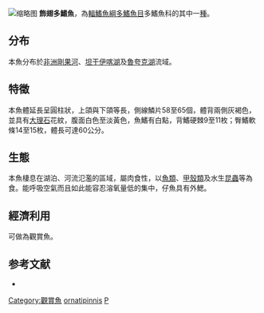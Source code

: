 {{Speciesbox
| name = 飾翅多鰭魚
| image = Polypterus-ornatipinnis.jpg
| image_width = 250px
| image_caption = 
| status = LC
| status_system = IUCN3.1
| genus = Polypterus
| species = ornatipinnis
| authority = [[Boulenger|Boulenger]], 1902
| synonyms = 
}}
[[File:Polypterus_ornatipinnis_2.png|缩略图]]
'''飾翅多鰭魚'''，為[[輻鰭魚綱|輻鰭魚綱]][[多鰭魚目|多鰭魚目]]多鰭魚科的其中一[[種|種]]。

==分布==
本魚分布於[[非洲|非洲]][[剛果河|剛果河]]、[[坦干伊喀湖|坦干伊喀湖]]及[[魯夸克湖|魯夸克湖]]流域。

==特徵==
本魚體延長呈圓柱狀，上頜與下頜等長，側線鱗片58至65個，體背兩側灰褐色，並具有[[大理石|大理石]]花紋，腹面白色至淡黃色，魚鰭有白點，背鰭硬棘9至11枚；臀鰭軟條14至15枚，體長可達60公分。

==生態==
本魚棲息在湖泊、河流氾濫的區域，屬肉食性，以[[魚類|魚類]]、[[甲殼類|甲殼類]]及水生[[昆蟲|昆蟲]]等為食。能呼吸空氣而且如此能容忍溶氧量低的集中，仔魚具有外鰓。

==經濟利用==
可做為觀賞魚。

==参考文献==
*{{FishBase_species|genus=Polypterus|species=ornatipinnis |year=2016|month=8}}
{{腕鰭魚綱}}
{{Taxonbar|from=Q2246704}}

[[Category:觀賞魚|Category:觀賞魚]]
[[Category:多鰭魚屬|ornatipinnis]]
[[Category:1902年描述的魚類|P]]